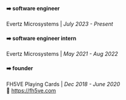 #### ➡️ software engineer 
Evertz Microsystems | *July 2023 - Present*

#### ➡️ software engineer intern 
Evertz Microsystems | *May 2021 - Aug 2022*

#### ➡️ founder 
FH5VE Playing Cards | *Dec 2018 - June 2020*   
🔗 https://fh5ve.com 
